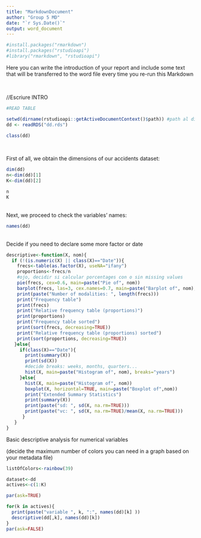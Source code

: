 ```yaml
---
title: "MarkdownDocument"
author: "Group 5 MD"
date: "`r Sys.Date()`"
output: word_document
---
```


<!-- Posem echo=FALSE perquè les comandes d'R no s'incloguin en el document final -->

```r
#install.packages("rmarkdown")
#install.packages("rstudioapi")
#library("rmarkdown", "rstudioapi")
```


Here you can write the introduction of your report and include some text that will be transferred to the word file every time you re-run this Markdown

<br>

//Escriure INTRO


<!-- WARNING: data must have been properly declared before (factors, dates...) -->

```r
#READ TABLE

setwd(dirname(rstudioapi::getActiveDocumentContext()$path)) #path al dicteroy del script
dd <- readRDS("dd.rds")

```

<!-- Check the type of the R object created for the dataset without including the R instruction in the final document -->
```r
class(dd)
```

<br>

First of all, we obtain the dimensions of our accidents dataset:

```r
dim(dd)
n<-dim(dd)[1]
K<-dim(dd)[2]

n
K
```

<br>
Next, we proceed to check the variables' names:

```r
names(dd)
```

<br>
Decide if you need to declare some more factor or date

```r

descriptive<-function(X, nom){
  if (!(is.numeric(X) || class(X)=="Date")){
    frecs<-table(as.factor(X), useNA="ifany")
    proportions<-frecs/n
    #ojo, decidir si calcular porcentages con o sin missing values
    pie(frecs, cex=0.6, main=paste("Pie of", nom))
    barplot(frecs, las=3, cex.names=0.7, main=paste("Barplot of", nom), col=listOfColors)
    print(paste("Number of modalities: ", length(frecs)))
    print("Frequency table")
    print(frecs)
    print("Relative frequency table (proportions)")
    print(proportions)
    print("Frequency table sorted")
    print(sort(frecs, decreasing=TRUE))
    print("Relative frequency table (proportions) sorted")
    print(sort(proportions, decreasing=TRUE))
   }else{
     if(class(X)=="Date"){
       print(summary(X))
       print(sd(X))
       #decide breaks: weeks, months, quarters...
       hist(X, main=paste("Histogram of", nom), breaks="years")
     }else{
       hist(X, main=paste("Histogram of", nom))
       boxplot(X, horizontal=TRUE, main=paste("Boxplot of",nom))
       print("Extended Summary Statistics")
       print(summary(X))
       print(paste("sd: ", sd(X, na.rm=TRUE)))
       print(paste("vc: ", sd(X, na.rm=TRUE)/mean(X, na.rm=TRUE)))
      }
   }
}

```


Basic descriptive analysis for numerical variables

(decide the maximum number of colors you can need in a graph based on your metadata file)
```r
listOfColors<-rainbow(39)

dataset<-dd
actives<-c(1:K)

par(ask=TRUE)

for(k in actives){
  print(paste("variable ", k, ":", names(dd)[k] ))
  descriptive(dd[,k], names(dd)[k])
}
par(ask=FALSE)

```
